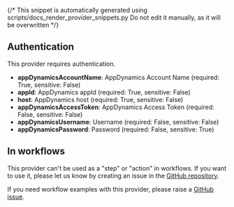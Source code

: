 {/* This snippet is automatically generated using scripts/docs_render_provider_snippets.py 
Do not edit it manually, as it will be overwritten */}

## Authentication
This provider requires authentication.
- **appDynamicsAccountName**: AppDynamics Account Name (required: True, sensitive: False)
- **appId**: AppDynamics appId (required: True, sensitive: False)
- **host**: AppDynamics host (required: True, sensitive: False)
- **appDynamicsAccessToken**: AppDynamics Access Token (required: False, sensitive: False)
- **appDynamicsUsername**: Username (required: False, sensitive: False)
- **appDynamicsPassword**: Password (required: False, sensitive: True)


## In workflows

This provider can't be used as a "step" or "action" in workflows. If you want to use it, please let us know by creating an issue in the [GitHub repository](https://github.com/keephq/keep/issues).



If you need workflow examples with this provider, please raise a [GitHub issue](https://github.com/keephq/keep/issues).
